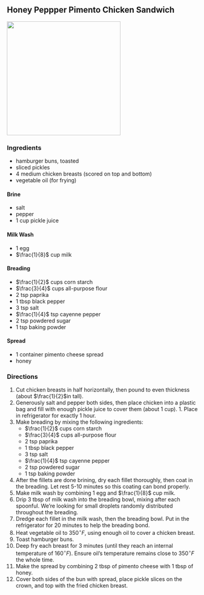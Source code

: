 ## Honey Peppper Pimento Chicken Sandwich

![](honey_pepper_pimento_chicken_sandwich/honey_pepper_pimento_chicken_sandwich.jpg){width="300"}

### Ingredients
- hamburger buns, toasted
- sliced pickles
- $4$ medium chicken breasts (scored on top and bottom)
- vegetable oil (for frying)

#### Brine
- salt
- pepper
- $1$ cup pickle juice

#### Milk Wash
- $1$ egg
- $\frac{1}{8}$ cup milk

#### Breading
- $\frac{1}{2}$ cups corn starch
- $\frac{3}{4}$ cups all-purpose flour
- $2$ tsp paprika
- $1$ tbsp black pepper
- $3$ tsp salt
- $\frac{1}{4}$ tsp cayenne pepper
- $2$ tsp powdered sugar
- $1$ tsp baking powder

#### Spread 
- $1$ container pimento cheese spread
- honey

### Directions
1. Cut chicken breasts in half horizontally, then pound to even thickness (about $\frac{1}{2}$in tall).
1. Generously salt and pepper both sides, then place chicken into a plastic bag and fill with enough pickle juice to cover them (about $1$ cup). 1. Place in refrigerator for exactly $1$ hour.
1. Make breading by mixing the following ingredients:
   - $\frac{1}{2}$ cups corn starch
   - $\frac{3}{4}$ cups all-purpose flour
   - $2$ tsp paprika
   - $1$ tbsp black pepper
   - $3$ tsp salt
   - $\frac{1}{4}$ tsp cayenne pepper
   - $2$ tsp powdered sugar
   - $1$ tsp baking powder
1. After the fillets are done brining, dry each fillet thoroughly, then coat in the breading.  Let rest 5-10 minutes so this coating can bond properly.
1. Make milk wash by combining $1$ egg and $\frac{1}{8}$ cup milk.
1. Drip $3$ tbsp of milk wash into the breading bowl, mixing after each spoonful. We're looking for small droplets randomly distributed throughout the breading.
1. Dredge each fillet in the milk wash, then the breading bowl.  Put in the refrigerator for $20$ minutes to help the breading bond.
1. Heat vegetable oil to $350^\circ F$, using enough oil to cover a chicken breast.
1. Toast hamburger buns.
1. Deep fry each breast for $3$ minutes (until they reach an internal temperature of $160^\circ F$).  Ensure oil's temperature remains close to $350^\circ F$ the whole time.
1. Make the spread by combining $2$ tbsp of pimento cheese with $1$ tbsp of honey.
1. Cover both sides of the bun with spread, place pickle slices on the crown, and top with the fried chicken breast.
